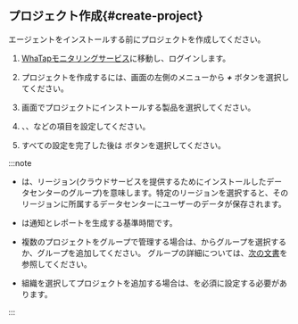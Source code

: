 ## プロジェクト作成{#create-project}

エージェントをインストールする前にプロジェクトを作成してください。

1. [WhaTapモニタリングサービス](https://service.whatap.io)に移動し、ログインします。

2. プロジェクトを作成するには、画面の左側のメニューから **_+_** <Cmdname sid="BTN06696" className="uitext" />ボタンを選択してください。

3. <Cmdname sid="TTL07073" className="uitext" /> 画面でプロジェクトにインストールする製品を選択してください。

4. <Cmdname sid="project_name" className="uitext" />、<Cmdname sid="data_server_region" className="uitext" />、<Cmdname sid="project_time_zone" className="uitext" />などの項目を設定してください。

   <Xclude product='browser,npm'>
   <ImgLang img='create-project-v2.png' desc=''/>
   </Xclude>

   <InDoc product='browser,npm'>
   <ImgLang img='create-project-v2-browser.png' desc=''/>
   </InDoc>

5. すべての設定を完了した後は <Cmdname sid="creating_a_project" className="uitext" /> ボタンを選択してください。

:::note

- <Cmdname sid="data_server_region" className="uitext" />は、リージョン(クラウドサービスを提供するためにインストールしたデータセンターのグループ)を意味します。特定のリージョンを選択すると、そのリージョンに所属するデータセンターにユーザーのデータが保存されます。

- <Cmdname sid="project_time_zone" className="uitext" />は通知とレポートを生成する基準時間です。

- 複数のプロジェクトをグループで管理する場合は、<Cmdname sid="project_groups" className="uitext" />からグループを選択するか、グループを追加してください。 グループの詳細については、[次の文書](../project/group)を参照してください。

- 組織を選択してプロジェクトを追加する場合は、<Cmdname sid="group_of_organization" className="uitext" />を必須に設定する必要があります。

:::
